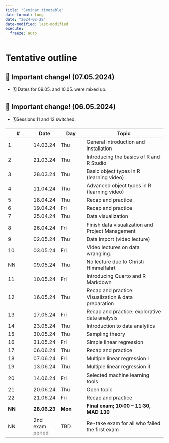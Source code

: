 ```yaml
---
title: "Seminar timetable"
date-format: long
date: "2024-02-28"
date-modified: last-modified
execute: 
  freeze: auto
---
```


# Tentative outline

::: {.callout-important collapse="false"}
## 📢 Important change! (07.05.2024)

-   🗓️ Dates for 09.05. and 10.05. were mixed up.
:::

::: {.callout-important collapse="false"}
## 📢 Important change! (06.05.2024)

-   🗓️Sessions 11 and 12 switched.
:::

| **\#** | **Date**        | **Day** | **Topic**                                        |
|------------|------------|------------|------------------------------------|
| 1      | 14.03.24        | Thu     | General introduction and installation            |
| 2      | 21.03.24        | Thu     | Introducing the basics of R and R Studio         |
| 3      | 28.03.24        | Thu     | Basic object types in R (learning video)         |
| 4      | 11.04.24        | Thu     | Advanced object types in R (learning video)      |
| 5      | 18.04.24        | Thu     | Recap and practice                               |
| 6      | 19.04.24        | Fri     | Recap and practice                               |
| 7      | 25.04.24        | Thu     | Data visualization                               |
| 8      | 26.04.24        | Fri     | Finish data visualization and Project Management |
| 9      | 02.05.24        | Thu     | Data import (video lecture)                      |
| 10     | 03.05.24        | Fri     | Video lectures on data wrangling.                |
| NN     | 09.05.24        | Thu     | No lecture due to Christi Himmelfahrt            |
| 11     | 10.05.24        | Fri     | Introducing Quarto and R Markdown                |
| 12     | 16.05.24        | Thu     | Recap and practice: Visualization & data preparation    |
| 13     | 17.05.24        | Fri     | Recap and practice: explorative data analysis    |
| 14     | 23.05.24        | Thu     | Introduction to data analytics                   |
| 15     | 30.05.24        | Thu     | Sampling theory                                  |
| 16     | 31.05.24        | Fri     | Simple linear regression                         |
| 17     | 06.06.24        | Thu     | Recap and practice                               |
| 18     | 07.06.24        | Fri     | Multiple linear regression I                     |
| 19     | 13.06.24        | Thu     | Multiple linear regression II                    |
| 20     | 14.06.24        | Fri     | Selected machine learning tools                  |
| 21     | 20.06.24        | Thu     | Open topic                                       |
| 22     | 21.06.24        | Fri     | Recap and practice                               |
| **NN** | **28.06.23**    | **Mon** | **Final exam; 10:00 – 11:30, MAD 130**           |
| NN     | 2nd exam period | TBD     | Re-take exam for all who failed the first exam   |
